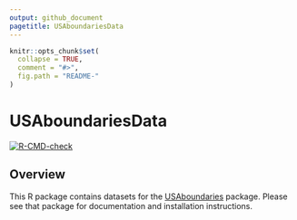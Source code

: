 ```yaml
---
output: github_document
pagetitle: USAboundariesData
---
```


<!-- README.md is generated from README.Rmd. Please edit that file -->

```r
knitr::opts_chunk$set(
  collapse = TRUE,
  comment = "#>",
  fig.path = "README-"
)
```

# USAboundariesData

[![R-CMD-check](https://github.com/ropensci/USAboundariesData/actions/workflows/R-CMD-check.yaml/badge.svg)](https://github.com/ropensci/USAboundariesData/actions/workflows/R-CMD-check.yaml)

## Overview

This R package contains datasets for the [USAboundaries](https://docs.ropensci.org/USAboundaries/) package. Please see that package for documentation and installation instructions.